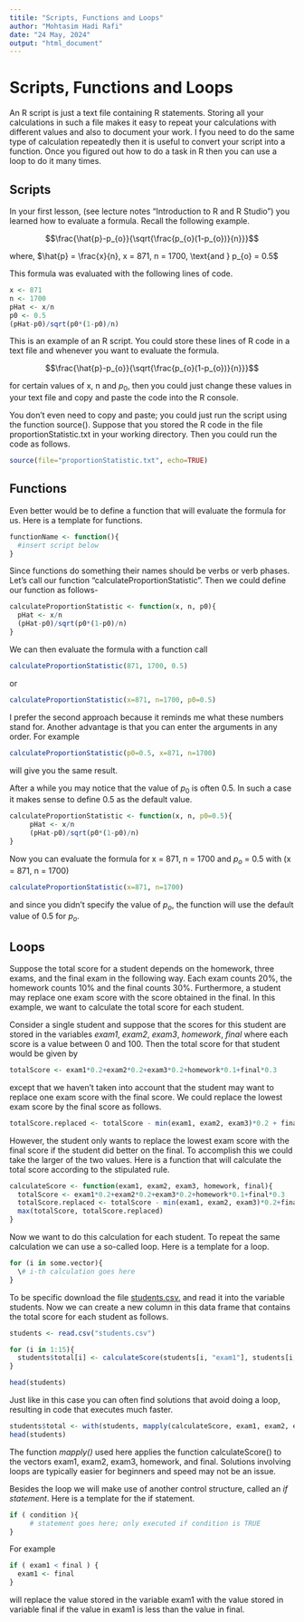 ```yaml
---
titile: "Scripts, Functions and Loops"
author: "Mohtasim Hadi Rafi"
date: "24 May, 2024"
output: "html_document"
---
```


# Scripts, Functions and Loops

An R script is just a text file containing R statements. Storing all your calculations in such a file makes it easy to repeat your calculations with different values and also to document your work. I fyou need to do the same type of calculation repeatedly then it is useful to convert your script into a function. Once you figured out how to do a task in R then you can use a loop to do it many times.

## Scripts

In your first lesson, (see lecture notes "Introduction to R and R Studio") you learned how to evaluate a formula. Recall the following example.

$$\frac{\hat{p}-p_{o}}{\sqrt{\frac{p_{o}(1-p_{o})}{n}}}$$

where, $\hat{p} = \frac{x}{n}, x = 871, n = 1700, \text{and } p_{o} = 0.5$

This formula was evaluated with the following lines of code.

```r
x <- 871
n <- 1700
pHat <- x/n
p0 <- 0.5
(pHat-p0)/sqrt(p0*(1-p0)/n)
```

This is an example of an R script. You could store these lines of R code in a text file and whenever you want to evaluate the formula.

$$\frac{\hat{p}-p_{o}}{\sqrt{\frac{p_{o}(1-p_{o})}{n}}}$$

for certain values of x, n and $p_{0}$, then you could just change these values in your text file and copy and paste the code into the R console.

You don't even need to copy and paste; you could just run the script using the function source(). Suppose that you stored the R code in the file proportionStatistic.txt in your working directory. Then you could run the code as follows.

```r
source(file="proportionStatistic.txt", echo=TRUE)
```

## Functions

Even better would be to define a function that will evaluate the formula for us. Here is a template for functions.

```r
functionName <- function(){
  #insert script below
}
```

Since functions do something their names should be verbs or verb phases. Let's call our function "calculateProportionStatistic". Then we could define our function as follows-

```r
calculateProportionStatistic <- function(x, n, p0){
  pHat <- x/n
  (pHat-p0)/sqrt(p0*(1-p0)/n)
}
```

We can then evaluate the formula with a function call

```r
calculateProportionStatistic(871, 1700, 0.5)
```

or

```r
calculateProportionStatistic(x=871, n=1700, p0=0.5)
```

I prefer the second approach because it reminds me what these numbers stand for. Another advantage is that you can enter the arguments in any order. For example

```r
calculateProportionStatistic(p0=0.5, x=871, n=1700)
```

will give you the same result.

After a while you may notice that the value of $p_{0}$ is often 0.5. In such a case it makes sense to define 0.5 as the default value.

```r
calculateProportionStatistic <- function(x, n, p0=0.5){
     pHat <- x/n
     (pHat-p0)/sqrt(p0*(1-p0)/n)
}
```

Now you can evaluate the formula for x = 871, n = 1700 and $p_{o}$ = 0.5 with (x = 871, n = 1700)

```r
calculateProportionStatistic(x=871, n=1700)
```

and since you didn't specify the value of $p_{o}$, the function will use the default value of 0.5 for $p_{o}$.

## Loops

Suppose the total score for a student depends on the homework, three exams, and the final exam in the following way. Each exam counts 20%, the homework counts 10% and the final counts 30%. Furthermore, a student may replace one exam score with the score obtained in the final. In this example, we want to calculate the total score for each student.

Consider a single student and suppose that the scores for this student are stored in the variables *exam1*, *exam2*, *exam3*, *homework*, *final* where each score is a value between 0 and 100. Then the total score for that student would be given by

```r
totalScore <- exam1*0.2+exam2*0.2+exam3*0.2+homework*0.1+final*0.3
```

except that we haven't taken into account that the student may want to replace one exam score with the final score. We could replace the lowest exam score by the final score as follows.

```r
totalScore.replaced <- totalScore - min(exam1, exam2, exam3)*0.2 + final*0.2
```

However, the student only wants to replace the lowest exam score with the final score if the student did better on the final. To accomplish this we could take the larger of the two values. Here is a function that will calculate the total score according to the stipulated rule.

```r
calculateScore <- function(exam1, exam2, exam3, homework, final){
  totalScore <- exam1*0.2+exam2*0.2+exam3*0.2+homework*0.1+final*0.3
  totalScore.replaced <- totalScore - min(exam1, exam2, exam3)*0.2+final*0.2
  max(totalScore, totalScore.replaced)
}
```

Now we want to do this calculation for each student. To repeat the same calculation we can use a so-called loop. Here is a template for a loop.

```r
for (i in some.vector){
  \# i-th calculation goes here
}
```

To be specific download the file [students.csv.](https://webhome.auburn.edu/~zinnebe/S7000Spring2021/scripts_functions_loops/students.csv) and read it into the variable students. Now we can create a new column in this data frame that contains the total score for each student as follows.

```r
students <- read.csv("students.csv")

for (i in 1:15){
  students$total[i] <- calculateScore(students[i, "exam1"], students[i, "exam2"], students[i, "exam3"], students[i, "homework"], students[i, "final"])
}
```

```r
head(students)
```

Just like in this case you can often find solutions that avoid doing a loop, resulting in code that executes much faster.

```r
students$total <- with(students, mapply(calculateScore, exam1, exam2, exam3, homework, final))
head(students)
```

The function *mapply()* used here applies the function calculateScore() to the vectors exam1, exam2, exam3, homework, and final. Solutions involving loops are typically easier for beginners and speed may not be an issue.

Besides the loop we will make use of another control structure, called an *if statement*. Here is a template for the if statement.

```r
if ( condition ){
     # statement goes here; only executed if condition is TRUE
}
```

For example

```r
if ( exam1 < final ) {
  exam1 <- final
}
```

will replace the value stored in the variable exam1 with the value stored in variable final if the value in exam1 is less than the value in final.
